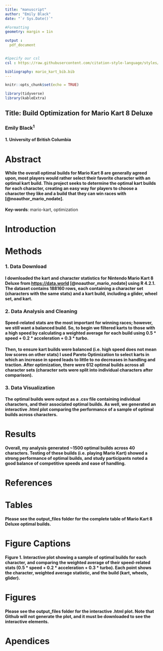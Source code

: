 ```yaml
---
title: "manuscript"
author: "Emily Black"
date: "`r Sys.Date()`"

#Formatting
geometry: margin = 1in

output : 
  pdf_document
  

#Specify our csl 
csl : https://raw.githubusercontent.com/citation-style-language/styles/master/proceedings-of-the-royal-society-b.csl

bibliography: mario_kart_bib.bib
---
```


```r
knitr::opts_chunk$set(echo = TRUE)

library(tidyverse)
library(kableExtra)
```

## Title: Build Optimization for Mario Kart 8 Deluxe

### Emily Black^1^

#### 1. University of British Columbia

\newpage

# Abstract

#### While the overall optimal builds for Mario Kart 8 are generally agreed upon, most players would rather select their favorite character with an optimal kart build. This project seeks to determine the optimal kart builds for each character, creating an easy way for players to choose a character they like and a build that they can win races with [@noauthor_mario_nodate].

**Key-words**: mario-kart, optimization

# Introduction

# Methods

### 1. Data Download

#### I downloaded the kart and character statistics for Nintendo Mario Kart 8 Deluxe from <https://data.world> [@noauthor_mario_nodate] using R 4.2.1. The dataset contains 188160 rows, each containing a character set (characters with the same stats) and a kart build, including a glider, wheel set, and kart.

### 2. Data Analysis and Cleaning

#### Speed-related stats are the most important for winning races; however, we still want a balanced build. So, to begin we filtered karts to those with a high speed by calculating a weighted average for each build using 0.5 \* speed + 0.2 \* acceleration + 0.3 \* turbo.

#### Then, to ensure kart builds were balanced (i.e. high speed does not mean low scores on other stats) I used Pareto Optimization to select karts in which an increase in speed leads to little to no decreases in handling and traction. After optimization, there were 612 optimal builds across all character sets (character sets were split into individual characters after comparison).

### 3. Data Visualization

#### The optimal builds were output as a .csv file containing individual characters, and their associated optimal builds. As well, we generated an interactive .html plot comparing the performance of a sample of optimal builds across characters.

# Results

#### Overall, my analysis generated \~1500 optimal builds across 40 characters. Testing of these builds (i.e. playing Mario Kart) showed a strong performance of optimal builds, and study participants noted a good balance of competitive speeds and ease of handling.

# References

::: {#refs}
:::

# Tables

#### Please see the output_files folder for the complete table of Mario Kart 8 Deluxe optimal builds.

# Figure Captions

#### Figure 1. Interactive plot showing a sample of optimal builds for each character, and comparing the weighted average of their speed-related stats (0.5 \* speed + 0.2 \* acceleration + 0.3 \* turbo). Each point shows the character, weighted average statistic, and the build (kart, wheels, glider).

# Figures

#### Please see the output_files folder for the interactive .html plot. Note that Github will not generate the plot, and it must be downloaded to see the interactive elements.

# Apendices

